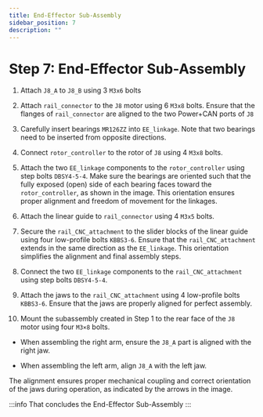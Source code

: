 ```yaml
---
title: End-Effector Sub-Assembly
sidebar_position: 7
description: ""
---
```



# Step 7: End-Effector Sub-Assembly

1. Attach `J8_A` to `J8_B` using 3 `M3x6` bolts
<AssemblyGuideImage src="end-effector/step1.png" alt="step1" width="30%" />

2. Attach `rail_connector` to the `J8` motor using 6 `M3x8` bolts. Ensure that the flanges of `rail_connector` are aligned to the two Power+CAN ports of `J8`
<AssemblyGuideImage src="end-effector/step2.png" alt="step2" width="50%" />

3. Carefully insert bearings `MR126ZZ` into `EE_linkage`. Note that two bearings need to be inserted from opposite directions.
<AssemblyGuideImage src="end-effector/step3.png" alt="step3" width="30%" />

4. Connect `rotor_controller` to the rotor of `J8` using 4 `M3x8` bolts.
<AssemblyGuideImage src="end-effector/step4.png" alt="step4" width="60%" />

5. Attach the two `EE_linkage` components to the `rotor_controller` using step bolts `DBSY4-5-4`. Make sure the bearings are oriented such that the fully exposed (open) side of each bearing faces toward the `rotor_controller`, as shown in the image. This orientation ensures proper alignment and freedom of movement for the linkages.
<AssemblyGuideImage src="end-effector/step5.png" alt="step5" width="60%" />

6. Attach the linear guide to `rail_connector` using 4 `M3x5` bolts.
<AssemblyGuideImage src="end-effector/step6.png" alt="step6" width="60%" />

7. Secure the `rail_CNC_attachment` to the slider blocks of the linear guide using four low-profile bolts `KBBS3-6`. Ensure that the `rail_CNC_attachment` extends in the same direction as the `EE_linkage`. This orientation simplifies the alignment and final assembly steps.
<AssemblyGuideImage src="end-effector/step7.png" alt="step7" width="60%" />

8. Connect the two `EE_linkage` components to the `rail_CNC_attachment` using step bolts `DBSY4-5-4`.
<AssemblyGuideImage src="end-effector/step8.png" alt="step8" width="60%" />

9. Attach the jaws to the `rail_CNC_attachment` using 4 low-profile bolts `KBBS3-6`. Ensure that the jaws are properly aligned for perfect assembly.
<AssemblyGuideImage src="end-effector/step9.png" alt="step9" width="60%" />

10. Mount the subassembly created in Step 1 to the rear face of the `J8` motor using four `M3×8` bolts.

- When assembling the right arm, ensure the `J8_A` part is aligned with the right jaw.

- When assembling the left arm, align `J8_A` with the left jaw.

The alignment ensures proper mechanical coupling and correct orientation of the jaws during operation, as indicated by the arrows in the image.
<AssemblyGuideImage src="end-effector/step10.png" alt="step10" width="80%" />

:::info
That concludes the End-Effector Sub-Assembly
<AssemblyGuideImage src="end-effector/conclusion.png" alt="conclusion" width="80%" />
:::
